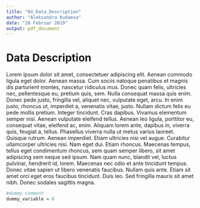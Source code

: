 ```yaml
---
title: "04_Data_Description"
author: "Aleksandra Kudaeva"
date: "28 Februar 2019"
output: pdf_document
---
```


# Data Description

Lorem ipsum dolor sit amet, consectetuer adipiscing elit. Aenean commodo ligula eget dolor. Aenean massa. Cum sociis natoque penatibus et magnis dis parturient montes, nascetur ridiculus mus. Donec quam felis, ultricies nec, pellentesque eu, pretium quis, sem. Nulla consequat massa quis enim. Donec pede justo, fringilla vel, aliquet nec, vulputate eget, arcu. In enim justo, rhoncus ut, imperdiet a, venenatis vitae, justo. Nullam dictum felis eu pede mollis pretium. Integer tincidunt. Cras dapibus. Vivamus elementum semper nisi. Aenean vulputate eleifend tellus. Aenean leo ligula, porttitor eu, consequat vitae, eleifend ac, enim. Aliquam lorem ante, dapibus in, viverra quis, feugiat a, tellus. Phasellus viverra nulla ut metus varius laoreet. Quisque rutrum. Aenean imperdiet. Etiam ultricies nisi vel augue. Curabitur ullamcorper ultricies nisi. Nam eget dui. Etiam rhoncus. Maecenas tempus, tellus eget condimentum rhoncus, sem quam semper libero, sit amet adipiscing sem neque sed ipsum. Nam quam nunc, blandit vel, luctus pulvinar, hendrerit id, lorem. Maecenas nec odio et ante tincidunt tempus. Donec vitae sapien ut libero venenatis faucibus. Nullam quis ante. Etiam sit amet orci eget eros faucibus tincidunt. Duis leo. Sed fringilla mauris sit amet nibh. Donec sodales sagittis magna.

```r
#dummy comment
dummy_variable = 6
```

